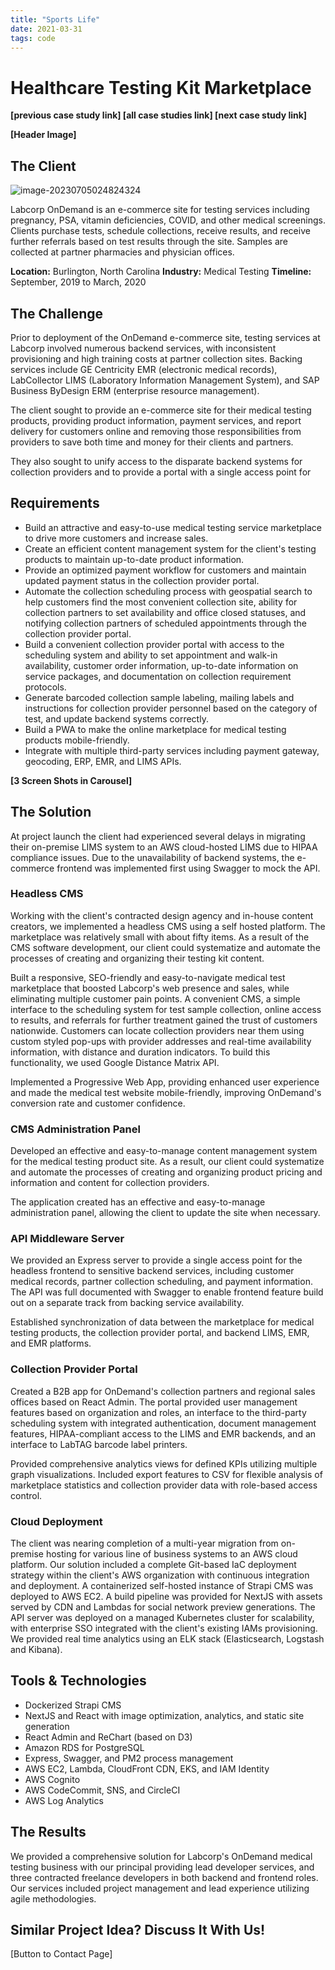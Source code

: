 ```yaml
---
title: "Sports Life"
date: 2021-03-31
tags: code
---
```


# Healthcare Testing Kit Marketplace

**[previous case study link] [all case studies link] [next case study link]**

**[Header Image]**

## The Client

![image-20230705024824324](images/labcorp/image-20230705024824324.png)

Labcorp OnDemand is an e-commerce site for testing services including pregnancy, PSA, vitamin deficiencies, COVID, and other medical screenings. Clients purchase tests, schedule collections, receive results, and receive further referrals based on test results through the site. Samples are collected at partner pharmacies and physician offices.

**Location:** Burlington, North Carolina
**Industry:** Medical Testing
**Timeline:** September, 2019 to March, 2020

## The Challenge

Prior to deployment of the OnDemand e-commerce site, testing services at Labcorp involved numerous backend services, with inconsistent provisioning and high training costs at partner collection sites. Backing services include GE Centricity EMR (electronic medical records), LabCollector LIMS (Laboratory Information Management System), and SAP Business ByDesign ERM (enterprise resource management).

The client sought to provide an e-commerce site for their medical testing products, providing product information, payment services, and report delivery for customers online and removing those responsibilities from providers to save both time and money for their clients and partners.

They also sought to unify access to the disparate backend systems for collection providers and to provide a portal with a single access point for

## Requirements

- Build an attractive and easy-to-use medical testing service marketplace to drive more customers and increase sales.
- Create an efficient content management system for the client's testing products to maintain up-to-date product information.
- Provide an optimized payment workflow for customers and maintain updated payment status in the collection provider portal.
- Automate the collection scheduling process with geospatial search to help customers find the most convenient collection site, ability for collection partners to set availability and office closed statuses, and notifying collection partners of scheduled appointments through the collection provider portal.
- Build a convenient collection provider portal with access to the scheduling system and ability to set appointment and walk-in availability, customer order information, up-to-date information on service packages, and documentation on collection requirement protocols.
- Generate barcoded collection sample labeling, mailing labels and instructions for collection provider personnel based on the category of test, and update backend systems correctly.
- Build a PWA to make the online marketplace for medical testing products mobile-friendly.
- Integrate with multiple third-party services including payment gateway, geocoding, ERP, EMR, and LIMS APIs.

**[3 Screen Shots in Carousel]**

## The Solution

At project launch the client had experienced several delays in migrating their on-premise LIMS system to an AWS cloud-hosted LIMS due to HIPAA compliance issues. Due to the unavailability of backend systems, the e-commerce frontend was implemented first using Swagger to mock the API.

### Headless CMS

Working with the client's contracted design agency and in-house content creators, we implemented a headless CMS using a self hosted platform. The marketplace was relatively small with about fifty items. As a result of the CMS software development, our client could systematize and automate the processes of creating and organizing their testing kit content.

Built a responsive, SEO-friendly and easy-to-navigate medical test marketplace that boosted Labcorp's web presence and sales, while eliminating multiple customer pain points. A convenient CMS, a simple interface to the scheduling system for test sample collection, online access to results, and referrals for further treatment gained the trust of customers nationwide. Customers can locate collection providers near them using custom styled pop-ups with provider addresses and real-time availability information, with distance and duration indicators. To build this functionality, we used Google Distance Matrix API.

Implemented a Progressive Web App, providing enhanced user experience and made the medical test website mobile-friendly, improving OnDemand's conversion rate and customer confidence.

### CMS Administration Panel

Developed an effective and easy-to-manage content management system for the medical testing product site. As a result, our client could systematize and automate the processes of creating and organizing product pricing and information and content for collection providers.

The application created has an effective and easy-to-manage administration panel, allowing the client to update the site when necessary.

### API Middleware Server

We provided an Express server to provide a single access point for the headless frontend to sensitive backend services, including customer medical records, partner collection scheduling, and payment information. The API was full documented with Swagger to enable frontend feature build out on a separate track from backing service availability.

Established synchronization of data between the marketplace for medical testing products, the collection provider portal, and backend LIMS, EMR, and EMR platforms.

### Collection Provider Portal

Created a B2B app for OnDemand's collection partners and regional sales offices based on React Admin. The portal provided user management features based on organization and roles, an interface to the third-party scheduling system with integrated authentication, document management features, HIPAA-compliant access to the LIMS and EMR backends, and an interface to LabTAG barcode label printers.

Provided comprehensive analytics views for defined KPIs utilizing multiple graph visualizations. Included export features to CSV for flexible analysis of marketplace statistics and collection provider data with role-based access control.

### Cloud Deployment

The client was nearing completion of a multi-year migration from on-premise hosting for various line of business systems to an AWS cloud platform. Our solution included a complete Git-based IaC deployment strategy within the client's AWS organization with continuous integration and deployment. A containerized self-hosted instance of Strapi CMS was deployed to AWS EC2. A build pipeline was provided for NextJS with assets served by CDN and Lambdas for social network preview generations. The API server was deployed on a managed Kubernetes cluster for scalability, with enterprise SSO integrated with the client's existing IAMs provisioning. We provided real time analytics using an ELK stack (Elasticsearch, Logstash and Kibana).

## Tools & Technologies

- Dockerized Strapi CMS
- NextJS and React with image optimization, analytics, and static site generation
- React Admin and ReChart (based on D3)
- Amazon RDS for PostgreSQL
- Express, Swagger, and PM2 process management
- AWS EC2, Lambda, CloudFront CDN, EKS, and IAM Identity
- AWS Cognito
- AWS CodeCommit, SNS, and CircleCI
- AWS Log Analytics

## The Results

We provided a comprehensive solution for Labcorp's OnDemand medical testing business with our principal providing lead developer services, and three contracted freelance developers in both backend and frontend roles. Our services included project management and lead experience utilizing agile methodologies.


## Similar Project Idea? Discuss It With Us!

[Button to Contact Page]